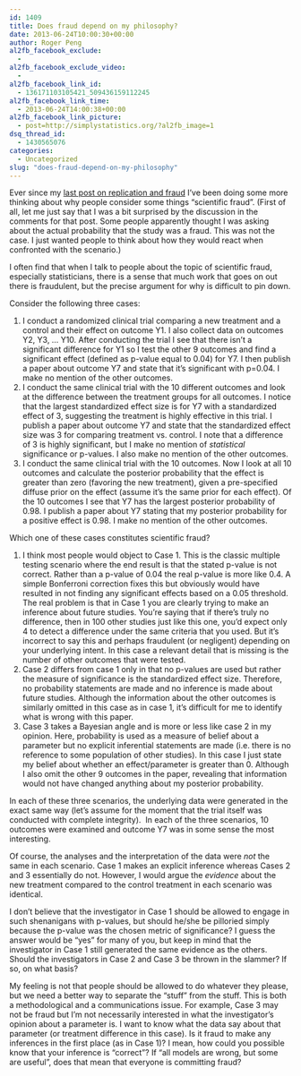 ```yaml
---
id: 1409
title: Does fraud depend on my philosophy?
date: 2013-06-24T10:00:30+00:00
author: Roger Peng
al2fb_facebook_exclude:
  - 
al2fb_facebook_exclude_video:
  - 
al2fb_facebook_link_id:
  - 136171103105421_509436159112245
al2fb_facebook_link_time:
  - 2013-06-24T14:00:38+00:00
al2fb_facebook_link_picture:
  - post=http://simplystatistics.org/?al2fb_image=1
dsq_thread_id:
  - 1430565076
categories:
  - Uncategorized
slug: "does-fraud-depend-on-my-philosophy"
---
```

Ever since my [last post on replication and fraud](http://simplystatistics.org/2013/05/17/when-does-replication-reveal-fraud/) I've been doing some more thinking about why people consider some things "scientific fraud". (First of all, let me just say that I was a bit surprised by the discussion in the comments for that post. Some people apparently thought I was asking about the actual probability that the study was a fraud. This was not the case. I just wanted people to think about how they would react when confronted with the scenario.)

I often find that when I talk to people about the topic of scientific fraud, especially statisticians, there is a sense that much work that goes on out there is fraudulent, but the precise argument for why is difficult to pin down.

Consider the following three cases:

  1. I conduct a randomized clinical trial comparing a new treatment and a control and their effect on outcome Y1. I also collect data on outcomes Y2, Y3, ... Y10. After conducting the trial I see that there isn't a significant difference for Y1 so I test the other 9 outcomes and find a significant effect (defined as p-value equal to 0.04) for Y7. I then publish a paper about outcome Y7 and state that it's significant with p=0.04. I make no mention of the other outcomes.
  2. I conduct the same clinical trial with the 10 different outcomes and look at the difference between the treatment groups for all outcomes. I notice that the largest standardized effect size is for Y7 with a standardized effect of 3, suggesting the treatment is highly effective in this trial. I publish a paper about outcome Y7 and state that the standardized effect size was 3 for comparing treatment vs. control. I note that a difference of 3 is highly significant, but I make no mention of _statistical_ significance or p-values. I also make no mention of the other outcomes.
  3. I conduct the same clinical trial with the 10 outcomes. Now I look at all 10 outcomes and calculate the posterior probability that the effect is greater than zero (favoring the new treatment), given a pre-specified diffuse prior on the effect (assume it's the same prior for each effect). Of the 10 outcomes I see that Y7 has the largest posterior probability of 0.98. I publish a paper about Y7 stating that my posterior probability for a positive effect is 0.98. I make no mention of the other outcomes.

Which one of these cases constitutes scientific fraud?

  1. I think most people would object to Case 1. This is the classic multiple testing scenario where the end result is that the stated p-value is not correct. Rather than a p-value of 0.04 the real p-value is more like 0.4. A simple Bonferroni correction fixes this but obviously would have resulted in not finding any significant effects based on a 0.05 threshold. The real problem is that in Case 1 you are clearly trying to make an inference about future studies. You're saying that if there's truly no difference, then in 100 other studies just like this one, you'd expect only 4 to detect a difference under the same criteria that you used. But it's incorrect to say this and perhaps fraudulent (or negligent) depending on your underlying intent. In this case a relevant detail that is missing is the number of other outcomes that were tested.
  2. Case 2 differs from case 1 only in that no p-values are used but rather the measure of significance is the standardized effect size. Therefore, no probability statements are made and no inference is made about future studies. Although the information about the other outcomes is similarly omitted in this case as in case 1, it's difficult for me to identify what is wrong with this paper.
  3. Case 3 takes a Bayesian angle and is more or less like case 2 in my opinion. Here, probability is used as a measure of belief about a parameter but no explicit inferential statements are made (i.e. there is no reference to some population of other studies). In this case I just state my belief about whether an effect/parameter is greater than 0. Although I also omit the other 9 outcomes in the paper, revealing that information would not have changed anything about my posterior probability.

In each of these three scenarios, the underlying data were generated in the exact same way (let's assume for the moment that the trial itself was conducted with complete integrity).  In each of the three scenarios, 10 outcomes were examined and outcome Y7 was in some sense the most interesting.

Of course, the analyses and the interpretation of the data were _not_ the same in each scenario. Case 1 makes an explicit inference whereas Cases 2 and 3 essentially do not. However, I would argue the _evidence_ about the new treatment compared to the control treatment in each scenario was identical.

I don't believe that the investigator in Case 1 should be allowed to engage in such shenanigans with p-values, but should he/she be pilloried simply because the p-value was the chosen metric of significance? I guess the answer would be "yes" for many of you, but keep in mind that the investigator in Case 1 still generated the same evidence as the others. Should the investigators in Case 2 and Case 3 be thrown in the slammer? If so, on what basis?

My feeling is not that people should be allowed to do whatever they please, but we need a better way to separate the "stuff" from the stuff. This is both a methodological and a communications issue. For example, Case 3 may not be fraud but I'm not necessarily interested in what the investigator's opinion about a parameter is. I want to know what the data say about that parameter (or treatment difference in this case). Is it fraud to make any inferences in the first place (as in Case 1)? I mean, how could you possible know that your inference is "correct"? If "all models are wrong, but some are useful", does that mean that everyone is committing fraud?
